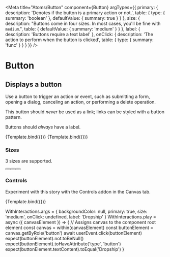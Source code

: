 

<Meta
  title="Atoms/Button"
  component={Button}
  argTypes={{
    primary: {
      description: 'Denotes if the button is a primary action or not.',
      table: {
        type: { summary: 'boolean' },
        defaultValue: { summary: true }
      }
    },
    size: {
      description:
        "Buttons come in four sizes. In most cases, you'll be fine with `medium`.",
      table: {
        defaultValue: {
          summary: 'medium'
        }
      }
    },
    label: {
      description: 'Buttons require a text label'
    },
    onClick: {
      description: 'The action to perform when the button is clicked',
      table: {
        type: { summary: 'func' }
      }
    }
  }}
/>

# Button

## Displays a button

Use a button to trigger an action or event, such as submitting a form, opening a
dialog, canceling an action, or performing a delete operation.

This button should _never_ be used as a link; links can be styled with a button
pattern.

Buttons should _always_ have a label.


<Canvas>
  <Story
    name="Primary"
    args={{
      primary: true,
      size: 'medium',
      label: 'Primary style'
    }}
  >
    {Template.bind({})}
  </Story>
</Canvas>

<Canvas>
  <Story
    name="Secondary"
    args={{
      primary: false,
      size: 'medium',
      label: 'Secondary style'
    }}
  >
    {Template.bind({})}
  </Story>
</Canvas>

<ArgsTable story="Primary" />

### Sizes

3 sizes are supported.

<Story name="Sizes">
  <div>
    <Button size="large" label="Large" />
    <Button size="medium" label="Medium" />
    <Button size="small" label="Small" />
  </div>
</Story>

### Controls

Experiment with this story with the Controls addon in the Canvas tab.

<Canvas>
  <Story
    name="controls"
    args={{
      primary: false,
      size: 'large',
      label: 'Button'
    }}
  >
    {Template.bind({})}
  </Story>
</Canvas>

WithInteractions.args = {
  backgroundColor: null,
  primary: true,
  size: 'medium',
  onClick: undefined,
  label: 'Dropship'
}
WithInteractions.play = async ({ canvasElement }) => {
  // Assigns canvas to the component root element
  const canvas = within(canvasElement)
  const buttonElement = canvas.getByRole('button')
  await userEvent.click(buttonElement)
  expect(buttonElement).not.toBeNull()
  expect(buttonElement).toHaveAttribute('type', 'button')
  expect(buttonElement.textContent).toEqual('Dropship')
}
